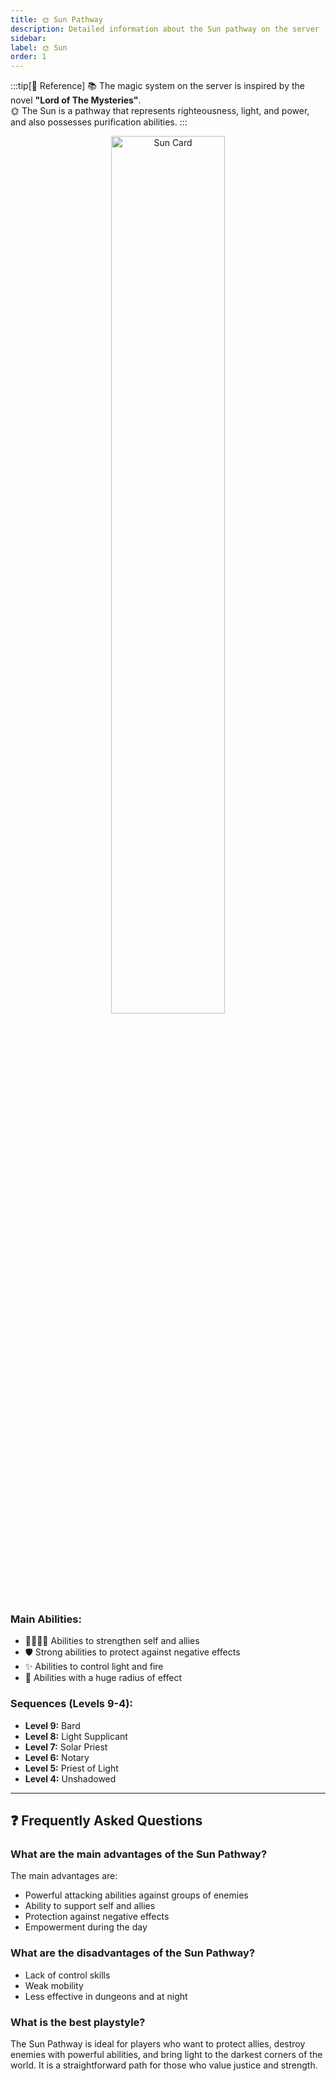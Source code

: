 ```yaml
---
title: 🌞 Sun Pathway
description: Detailed information about the Sun pathway on the server
sidebar:
label: 🌞 Sun
order: 1
---
```


:::tip[📖 Reference]
📚 The magic system on the server is inspired by the novel **"Lord of The Mysteries"**.<br/>
🌞 The Sun is a pathway that represents righteousness, light, and power, and also possesses purification abilities.
:::

<p align="center">
    <img
        src={card.src}
        width="60%"
        alt="Sun Card"
    />
</p>

### Main Abilities:
- 👨‍👩‍👧‍👦 Abilities to strengthen self and allies
- 🛡️ Strong abilities to protect against negative effects
- ✨ Abilities to control light and fire
- 🧙‍ Abilities with a huge radius of effect

### Sequences (Levels 9-4):

- **Level 9:** Bard
- **Level 8:** Light Supplicant
- **Level 7:** Solar Priest
- **Level 6:** Notary
- **Level 5:** Priest of Light
- **Level 4:** Unshadowed
---

## ❓ Frequently Asked Questions

### What are the main advantages of the Sun Pathway?
The main advantages are:
- Powerful attacking abilities against groups of enemies
- Ability to support self and allies
- Protection against negative effects
- Empowerment during the day

### What are the disadvantages of the Sun Pathway?
- Lack of control skills
- Weak mobility
- Less effective in dungeons and at night

### What is the best playstyle?
The Sun Pathway is ideal for players who want to protect allies, destroy enemies with powerful abilities, and bring light to the darkest corners of the world. It is a straightforward path for those who value justice and strength.